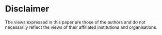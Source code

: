 Disclaimer{-}
================

The views expressed in this paper are those of the authors and do not necessarily reflect the views of their affiliated institutions and organisations.
